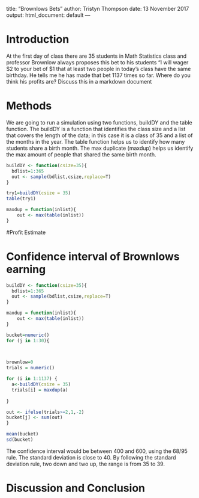 title: "Brownlows Bets"
author: Tristyn Thompson
date: 13 November 2017
output: html_document: default
 ---

<!-- We recommend you use git branches -- create a separate branch for each major section i.e. Introduction, Methods, Results, Inferential Results, and Discussion and Conclusions - leave the YAML block untouched until the final merge where you put in your own name !-->

# Introduction

<!--In this section you explain what you are trying to show.  Where did the data come from?  What is the research or other question you are trying to answer?!-->

 At the first day of class there are 35 students in Math Statistics class and professor Brownlow always proposes this bet to his students "I will wager $2 to your bet of $1 that at least two people in today's class have  the same birthday.  He tells me he has made that bet 1137 times so far. Where do you think his profits are? Discuss this in a markdown document

# Methods

<!--Decide on your methods:  In this section explain the approach you will take to attack the issue --- how will you decide on a likely estimate of professor Brownlow's earnings or losses after 1137 bets. Also explain how you construct a 95% confidence interval about your estimate of his winnings !-->
We are going to run a simulation using two functions, buildDY and the table function. The buildDY is a function that identifies the class size and a list that covers the length of the data; in this case it is a class of 35 and a list of the months in the year. The table function helps us to identify how many students share a birth month. The max duplicate (maxdup) helps us identify the max amount of people that shared the same birth month.
```{r}
buildDY <- function(csize=35){
  bdlist=1:365
  out <- sample(bdlist,csize,replace=T)
}

```

```{r}
try1=buildDY(csize = 35)
table(try1)

```

```{r}
maxdup = function(inlist){
    out <- max(table(inlist))
}

```




#Profit Estimate

<!--Explain and display the results of your method of coming up with the estimate of professor Brownlows betting!-->




# Confidence interval of Brownlows earning

<!--Explain and display your method of coming up with a 95% confidence interval of  professor Brownlows-->
```{r echo=FALSE}
buildDY <- function(csize=35){
  bdlist=1:365
  out <- sample(bdlist,csize,replace=T)
}

```



```{r echo=FALSE}
maxdup = function(inlist){
    out <- max(table(inlist))
}
```

```{r echo=FALSE}
bucket=numeric()
for (j in 1:30){
  


brownlow=0
trials = numeric()

for (i in 1:1137) {
  a<-buildDY(csize = 35)
  trials[i] = maxdup(a)
 
}

out <- ifelse(trials>=2,1,-2) 
bucket[j] <- sum(out)
}
```


```{r}
mean(bucket)
sd(bucket)
```

The confidence interval would be between 400 and 600, using the 68/95 rule. The standard deviation is close to 40. By following the standard deviation rule, two down and two up, the range is from 35 to 39.


# Discussion and Conclusion

<!--Discussion and conclusion here.  If professor Brownlow is consistantly making or losing money how could he change his payout so that his profits center on zero?  Also discuss what size his class should be in order to have his current scheme balance at zero profit.!-->

